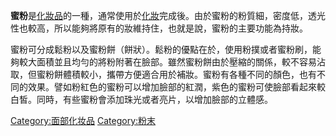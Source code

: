 {{Unreferenced|time=2020-06-07T10:54:15+00:00}}
'''蜜粉'''是[[化妝品|化妝品]]的一種，通常使用於[[化妝|化妝]]完成後。由於蜜粉的粉質細，密度低，透光性也較高，所以能夠將原有的妝維持住，也就是說，蜜粉的主要功能為持妝。

蜜粉可分成鬆粉以及蜜粉餅（餅狀）。鬆粉的優點在於，使用粉撲或者蜜粉刷，能夠較大面積並且均勻的將粉附著在臉部。雖然蜜粉餅由於壓縮的關係，較不容易沾取，但蜜粉餅體積較小，攜帶方便適合用於補妝。蜜粉有各種不同的顏色，也有不同的效果。譬如粉紅色的蜜粉可以增加臉部的紅潤，紫色的蜜粉可使臉部看起來較白皙。同時，有些蜜粉會添加珠光或者亮片，以增加臉部的立體感。

[[Category:面部化妆品|Category:面部化妆品]]
[[Category:粉末|Category:粉末]]